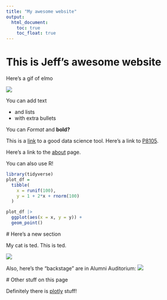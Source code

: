```yaml
---
title: "My awesome website"
output: 
  html_document:
    toc: true
    toc_float: true
---
```


# This is Jeff's awesome website

Here's a gif of elmo

![](https://media.giphy.com/media/drXGoW1iudhKw/giphy.gif)
 
 You can add text
 
 * and lists
 * with extra bullets
 
 
 You can *Format* and **bold?**
 
 
This is a [link](https://google.com/) to a good data science tool. Here's a link to [P8105](https://p8105.com/). 

Here's a link to the [about](about.html) page.
 
 You can also use R!
 
```r
library(tidyverse)
plot_df = 
  tibble(
    x = runif(100),
    y = 1 + 2*x + rnorm(100)
  )

plot_df |> 
  ggplot(aes(x = x, y = y)) +
  geom_point()
```
 
 
 # Here's a new section
 
 My cat is ted. This is ted. 
 
 ![](images/ted.jpg)
 
 Also, here's the "backstage" are in Alumni Auditorium:
 ![](images/backstage.jpg)
 
 # Other stuff on this page
 
 Definitely there is [plotly](plotly.html) stuff!